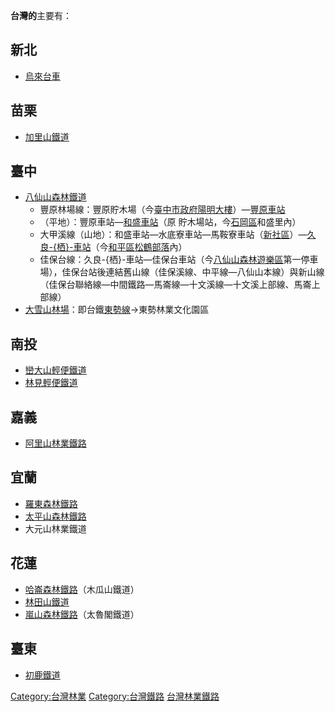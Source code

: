 {{沒有來源|time=2011-09-04}}
{{台灣交通}}
'''台灣的{{Illm|林業鐵路|WD=Q1202390}}'''主要有：

== 新北 ==
* [[烏來台車|烏來台車]]

== 苗栗 ==
* [[加里山鐵道|加里山鐵道]]

== 臺中 ==
* [[八仙山森林鐵道|八仙山森林鐵道]]
** 豐原林場線：豐原貯木場（今[[臺中市政府陽明大樓|臺中市政府陽明大樓]]）—[[豐原車站_(台灣)|豐原車站]]
** （平地）：豐原車站—[[和盛車站|和盛車站]]（原 貯木場站，今[[石岡區|石岡區]]和盛里內）
** 大甲溪線（山地）：和盛車站—水底寮車站—馬鞍寮車站（[[新社區|新社區]]）—[[久良栖車站|久良-{栖}-車站]]（今[[和平區_(臺中市)|和平區]][[松鶴部落|松鶴部落]]內）
** 佳保台線：久良-{栖}-車站—佳保台車站（今[[八仙山森林遊樂區|八仙山森林遊樂區]]第一停車場），佳保台站後連結舊山線（佳保溪線、中平線—八仙山本線）與新山線（佳保台聯絡線—中間鐵路—馬崙線—十文溪線—十文溪上部線、馬崙上部線）
* [[大雪山林場|大雪山林場]]：即台鐵[[東勢線|東勢線]]→東勢林業文化園區

== 南投 ==
* [[巒大山輕便鐵道|巒大山輕便鐵道]]
* [[林見輕便鐵道|林見輕便鐵道]]

== 嘉義 ==
* [[阿里山林業鐵路|阿里山林業鐵路]]

== 宜蘭 ==
* [[羅東森林鐵路|羅東森林鐵路]]
* [[太平山森林鐵路|太平山森林鐵路]]
* 大元山林業鐵道

== 花蓮 ==
* [[哈崙森林鐵路|哈崙森林鐵路]]（木瓜山鐵道）
* [[林田山鐵道|林田山鐵道]]
* [[嵐山森林鐵路|嵐山森林鐵路]]（太魯閣鐵道）

== 臺東 ==
* [[初鹿鐵道|初鹿鐵道]]

{{台灣鐵路運輸}}
[[Category:台灣林業|Category:台灣林業]]
[[Category:台灣鐵路|Category:台灣鐵路]]
[[Category:台灣林業鐵路|]]